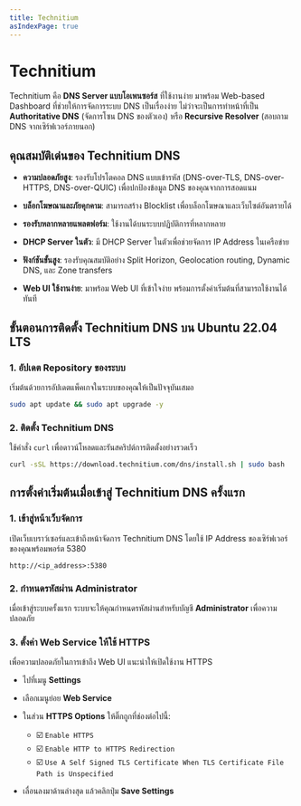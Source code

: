 ```yaml
---
title: Technitium
asIndexPage: true
---
```



# Technitium

Technitium คือ **DNS Server แบบโอเพนซอร์ส** ที่ใช้งานง่าย มาพร้อม Web-based Dashboard ที่ช่วยให้การจัดการระบบ DNS เป็นเรื่องง่าย ไม่ว่าจะเป็นการทำหน้าที่เป็น **Authoritative DNS** (จัดการโซน DNS ของตัวเอง) หรือ **Recursive Resolver** (สอบถาม DNS จากเซิร์ฟเวอร์ภายนอก)

## คุณสมบัติเด่นของ Technitium DNS

- **ความปลอดภัยสูง**: รองรับโปรโตคอล DNS แบบเข้ารหัส (DNS-over-TLS, DNS-over-HTTPS, DNS-over-QUIC) เพื่อปกป้องข้อมูล DNS ของคุณจากการสอดแนม

- **บล็อกโฆษณาและภัยคุกคาม**: สามารถสร้าง Blocklist เพื่อบล็อกโฆษณาและเว็บไซต์อันตรายได้

- **รองรับหลากหลายแพลตฟอร์ม**: ใช้งานได้บนระบบปฏิบัติการที่หลากหลาย

- **DHCP Server ในตัว**: มี DHCP Server ในตัวเพื่อช่วยจัดการ IP Address ในเครือข่าย

- **ฟังก์ชันขั้นสูง**: รองรับคุณสมบัติอย่าง Split Horizon, Geolocation routing, Dynamic DNS, และ Zone transfers

- **Web UI ใช้งานง่าย**: มาพร้อม Web UI ที่เข้าใจง่าย พร้อมการตั้งค่าเริ่มต้นที่สามารถใช้งานได้ทันที

## ขั้นตอนการติดตั้ง Technitium DNS บน Ubuntu 22.04 LTS

### 1\. อัปเดต Repository ของระบบ

เริ่มต้นด้วยการอัปเดตแพ็คเกจในระบบของคุณให้เป็นปัจจุบันเสมอ

```bash copy
sudo apt update && sudo apt upgrade -y
```

### 2\. ติดตั้ง Technitium DNS

ใช้คำสั่ง `curl` เพื่อดาวน์โหลดและรันสคริปต์การติดตั้งอย่างรวดเร็ว

```bash copy
curl -sSL https://download.technitium.com/dns/install.sh | sudo bash
```

## การตั้งค่าเริ่มต้นเมื่อเข้าสู่ Technitium DNS ครั้งแรก

<Steps>

### 1\. เข้าสู่หน้าเว็บจัดการ

เปิดเว็บเบราว์เซอร์และเข้าถึงหน้าจัดการ Technitium DNS โดยใช้ IP Address ของเซิร์ฟเวอร์ของคุณพร้อมพอร์ต 5380

```
http://<ip_address>:5380
```

### 2\. กำหนดรหัสผ่าน Administrator

เมื่อเข้าสู่ระบบครั้งแรก ระบบจะให้คุณกำหนดรหัสผ่านสำหรับบัญชี **Administrator** เพื่อความปลอดภัย

### 3\. ตั้งค่า Web Service ให้ใช้ HTTPS

เพื่อความปลอดภัยในการเข้าถึง Web UI แนะนำให้เปิดใช้งาน HTTPS

  * ไปที่เมนู **Settings**

  * เลือกเมนูย่อย **Web Service**

  * ในส่วน **HTTPS Options** ให้ติ๊กถูกที่ช่องต่อไปนี้:

      * ☑️ `Enable HTTPS`
      * ☑️ `Enable HTTP to HTTPS Redirection`
      * ☑️ `Use A Self Signed TLS Certificate When TLS Certificate File Path is Unspecified`

  * เลื่อนลงมาด้านล่างสุด แล้วคลิกปุ่ม **Save Settings**

</Steps>